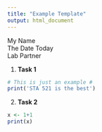 ```yaml
---
title: "Example Template"
output: html_document
---
```

My Name  
The Date Today  
Lab Partner  

1. **Task 1**
```r
# This is just an example #
print('STA 521 is the best')
```

2. **Task 2**
```r
x <- 1+1
print(x)
```

